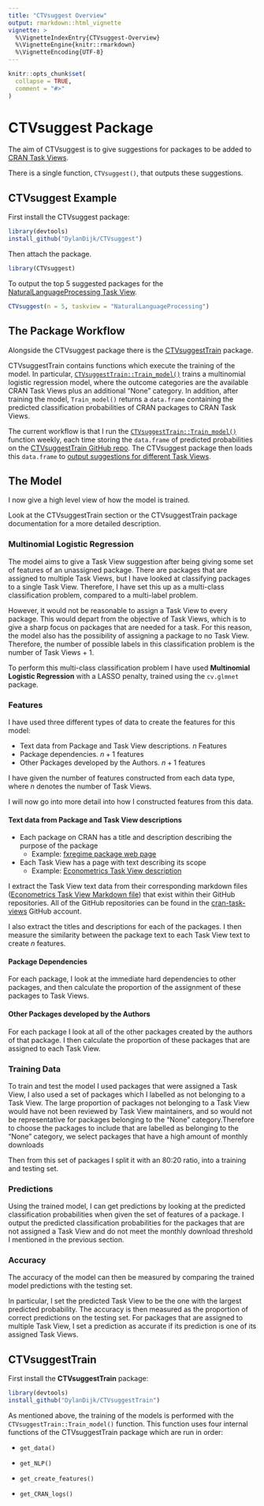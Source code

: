 ```yaml
---
title: "CTVsuggest Overview"
output: rmarkdown::html_vignette
vignette: >
  %\VignetteIndexEntry{CTVsuggest-Overview}
  %\VignetteEngine{knitr::rmarkdown}
  %\VignetteEncoding{UTF-8}
---
```


```r
knitr::opts_chunk$set(
  collapse = TRUE,
  comment = "#>"
)
```


# CTVsuggest Package

The aim of CTVsuggest is to give suggestions for packages to be added to [CRAN Task Views](https://github.com/cran-task-views/ctv#available-task-views).

There is a single function, `CTVsuggest()`, that outputs these suggestions.

<!-- - The prediction probabilities are computed using [`CTVsuggestTrain::Train_model()`](https://dylandijk.github.io/CTVsuggestTrain/reference/Train_model.html) -->

## CTVsuggest Example

<!-- I have given the package and function the same name so that it is easy to remember, both are named **CTVsuggest**. -->

First install the CTVsuggest package:
```r
library(devtools)
install_github("DylanDijk/CTVsuggest")
```

Then attach the package.
```r
library(CTVsuggest)
```


To output the top 5 suggested packages for the [NaturalLanguageProcessing Task View](https://github.com/cran-task-views/NaturalLanguageProcessing/).

```r
CTVsuggest(n = 5, taskview = "NaturalLanguageProcessing")
```


## The Package Workflow
Alongside the CTVsuggest package there is the [CTVsuggestTrain](https://dylandijk.github.io/CTVsuggestTrain/) package.  

CTVsuggestTrain contains functions which execute the training of the model. In particular, [`CTVsuggestTrain::Train_model()`](https://dylandijk.github.io/CTVsuggestTrain/reference/Train_model.html) trains a multinomial logistic regression model, where the outcome categories are the available CRAN Task Views plus an additional "None" category. In addition, after training the model, `Train_model()` returns a `data.frame` containing the predicted classification probabilities of CRAN packages to CRAN Task Views.

The current workflow is that I run the [`CTVsuggestTrain::Train_model()`](https://dylandijk.github.io/CTVsuggestTrain/reference/Train_model.html) function weekly, each time storing the `data.frame` of predicted probabilities on the [CTVsuggestTrain GitHub repo](https://github.com/DylanDijk/CTVsuggestTrain). The CTVsuggest package then loads this `data.frame` to [output suggestions for different Task Views](#ctvsuggest-example).



## The Model

I now give a high level view of how the model is trained.

Look at the CTVsuggestTrain section or the CTVsuggestTrain package documentation for a more detailed description.


### Multinomial Logistic Regression
The model aims to give a Task View suggestion after being giving some set of features of an unassigned package. There are packages that are assigned to multiple Task Views, but I have looked at classifying packages to a single Task View. Therefore, I have set this up as a multi-class classification problem, compared to a multi-label problem. 

However, it would not be reasonable to assign a Task View to every package.
This would depart from the objective of Task Views, which is to give a sharp focus on packages that are needed for a task.
For this reason, the model also has the possibility of assigning a package to no Task View. 
Therefore, the number of possible labels in this classification problem is the number of Task Views + 1.

To perform this multi-class classification problem I have used **Multinomial Logistic Regression** with a LASSO penalty, trained using the `cv.glmnet` package.

### Features

I have used three different types of data to create the features for this model:

- Text data from Package and Task View descriptions. $n$ Features
- Package dependencies. $n + 1$ features
- Other Packages developed by the Authors. $n + 1$ features

I have given the number of features constructed from each data type, where $n$ denotes the number of Task Views. 

I will now go into more detail into how I constructed features from this data.



#### Text data from Package and Task View descriptions

- Each package on CRAN has a title and description describing the purpose of the package 
  - Example: [fxregime package web page](https://cran.r-project.org/web/packages/fxregime/index.html)
- Each Task View has a page with text describing its scope
  - Example: [Econometrics Task View description](https://cran.r-project.org/web/views/Econometrics.html)

I extract the Task View text data from their corresponding markdown files ([Econometrics Task View Markdown file](https://github.com/cran-task-views/Econometrics/blob/main/Econometrics.md)) that exist within their GitHub repositories. All of the GitHub repositories can be found in the  [cran-task-views](https://github.com/cran-task-views) GitHub account.

I also extract the titles and descriptions for each of the packages. I then measure the similarity between the package text to each Task View text to create $n$ features.


#### Package Dependencies

For each package, I look at the immediate hard dependencies to other packages, and then calculate the proportion
of the assignment of these packages to Task Views.

#### Other Packages developed by the Authors

For each package I look at all of the other packages created by the authors of that package. I then calculate the proportion of these packages that are assigned to each Task View.    


### Training Data

To train and test the model I used packages that were assigned a Task View, I also used a set of packages which I labelled as not belonging to a Task View.
The large proportion of packages not belonging to a Task View would have not been reviewed by Task View maintainers, and so would not be
representative for packages belonging to the “None” category.Therefore to choose the packages to include that are labelled as belonging to the “None”
category, we select packages that have a high amount of monthly downloads

Then from this set of packages I split it with an 80:20 ratio, into a training and testing set.

### Predictions

Using the trained model, I can get predictions by looking at the predicted classification probabilities when given the set of features of a package.
I output the predicted classification probabilities for the packages that are not assigned a Task View and do not meet the monthly download threshold I mentioned in the previous section.

### Accuracy

The accuracy of the model can then be measured by comparing the trained model predictions with the testing set.

In particular, I set the predicted Task View to be the one with the largest predicted probability. The accuracy is then measured as the
proportion of correct predictions on the testing set. For packages that are assigned to multiple Task View, I set a prediction as accurate if its
prediction is one of its assigned Task Views.



## CTVsuggestTrain

First install the **CTVsuggestTrain** package:
```r
library(devtools)
install_github("DylanDijk/CTVsuggestTrain")
```

As mentioned above, the training of the models is performed with the `CTVsuggestTrain::Train_model()` function. This function uses four internal functions of the CTVsuggestTrain package which are run in order: 

- `get_data()`
- `get_NLP()`
<!-- Using all of the text from the Task View I have created a corpus. Then for each word I calculated the term frequency -->
<!-- For each package I have combined the title and description text, then I have vectorised this text as well as the Task View text. -->
<!-- Then for each package I have calculated the cosine similarity between its text vector against all of the Task Views text vectors.  -->

- `get_create_features()`
- `get_CRAN_logs()`








<!-- Due to the huge number of packages -->
<!-- that are in CRAN it is infeasible for a Task View maintainer to review all of the available -->
<!-- packages.Therefore, a model that would give a small selection of high quality suggestions -->
<!-- for the maintainer to then review would be useful. Such a model would also be useful from the perspective of a package developer. After -->
<!-- publishing their package onto CRAN, they could then check whether they should propose -->
<!-- their package to one of the Task View maintainers. -->


<!-- The model we want to construct should give a Task View suggestion after being giving -->
<!-- some set of features of an unassigned package. However, it would not be reasonable to -->
<!-- assign a Task View to every package. This would depart from the objective of Task Views, -->
<!-- which is to give a sharp focus on packages that are needed for a task. For this reason, the -->
<!-- model should also have the possibility of assigning a package to no Task View. -->
<!-- Consequently, the model should have a multicategory response variable, made up of 37 categories. The 36 Task Views with an -->
<!-- additional “None” category. -->


